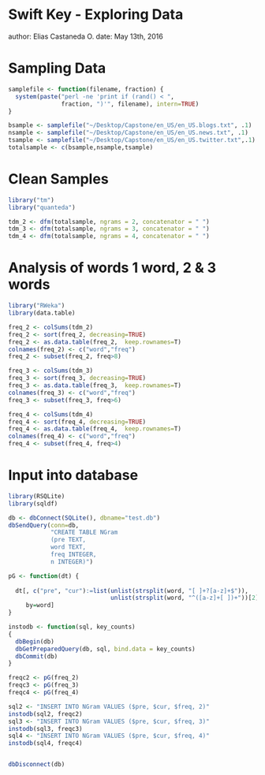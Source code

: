 Swift Key - Exploring Data
========================================================
author: Elias Castaneda O.
date: May 13th, 2016

Sampling Data
========================================================

```r

samplefile <- function(filename, fraction) {
  system(paste("perl -ne 'print if (rand() < ",
               fraction, ")'", filename), intern=TRUE)
}

bsample <- samplefile("~/Desktop/Capstone/en_US/en_US.blogs.txt", .1)
nsample <- samplefile("~/Desktop/Capstone/en_US/en_US.news.txt", .1)
tsample <- samplefile("~/Desktop/Capstone/en_US/en_US.twitter.txt",.1)
totalsample <- c(bsample,nsample,tsample)

```

Clean Samples
========================================================

```r
library("tm")
library("quanteda")

tdm_2 <- dfm(totalsample, ngrams = 2, concatenator = " ")
tdm_3 <- dfm(totalsample, ngrams = 3, concatenator = " ")
tdm_4 <- dfm(totalsample, ngrams = 4, concatenator = " ")


```

Analysis of words 1 word, 2 & 3 words
========================================================


```r

library("RWeka")
library(data.table)

freq_2 <- colSums(tdm_2)
freq_2 <- sort(freq_2, decreasing=TRUE)
freq_2 <- as.data.table(freq_2,  keep.rownames=T)
colnames(freq_2) <- c("word","freq")
freq_2 <- subset(freq_2, freq>8) 

freq_3 <- colSums(tdm_3)
freq_3 <- sort(freq_3, decreasing=TRUE)
freq_3 <- as.data.table(freq_3,  keep.rownames=T)
colnames(freq_3) <- c("word","freq")
freq_3 <- subset(freq_3, freq>6)

freq_4 <- colSums(tdm_4)
freq_4 <- sort(freq_4, decreasing=TRUE)
freq_4 <- as.data.table(freq_4,  keep.rownames=T)
colnames(freq_4) <- c("word","freq")
freq_4 <- subset(freq_4, freq>4)

```

Input into database
========================================================


```r
library(RSQLite)
library(sqldf)

db <- dbConnect(SQLite(), dbname="test.db")
dbSendQuery(conn=db,
            "CREATE TABLE NGram
            (pre TEXT,
            word TEXT,
            freq INTEGER,
            n INTEGER)") 

pG <- function(dt) {
  
  dt[, c("pre", "cur"):=list(unlist(strsplit(word, "[ ]+?[a-z]+$")), 
                             unlist(strsplit(word, "^([a-z]+[ ])+"))[2]), 
     by=word]
}

instodb <- function(sql, key_counts)
{
  dbBegin(db)
  dbGetPreparedQuery(db, sql, bind.data = key_counts)
  dbCommit(db)
}

freqc2 <- pG(freq_2)
freqc3 <- pG(freq_3)
freqc4 <- pG(freq_4)

sql2 <- "INSERT INTO NGram VALUES ($pre, $cur, $freq, 2)"
instodb(sql2, freqc2)
sql3 <- "INSERT INTO NGram VALUES ($pre, $cur, $freq, 3)"
instodb(sql3, freqc3)
sql4 <- "INSERT INTO NGram VALUES ($pre, $cur, $freq, 4)"
instodb(sql4, freqc4)


dbDisconnect(db)

```
